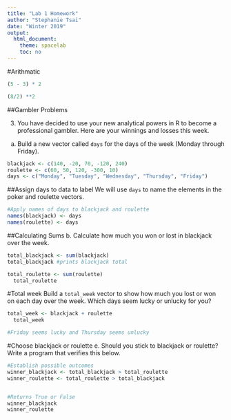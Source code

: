 ```yaml
---
title: "Lab 1 Homework"
author: "Stephanie Tsai"
date: "Winter 2019"
output:
  html_document:
    theme: spacelab
    toc: no
---
```

#Arithmatic
```r
(5 - 3) * 2
```
```r
(8/2) **2
```

##Gambler Problems

3. You have decided to use your new analytical powers in R to become a professional gambler. Here are your winnings and losses this week.
a. Build a new vector called `days` for the days of the week (Monday through Friday). 

```r
blackjack <- c(140, -20, 70, -120, 240)
roulette <- c(60, 50, 120, -300, 10)
days <- c("Monday", "Tuesday", "Wednesday", "Thursday", "Friday")
```

##Assign days to data to label
We will use `days` to name the elements in the poker and roulette vectors.
```r
#Apply names of days to blackjack and roulette
names(blackjack) <- days
names(roulette) <- days

```

##Calculating Sums
b. Calculate how much you won or lost in blackjack over the week.
```r
total_blackjack <- sum(blackjack)
total_blackjack #prints blackjack total
```

```r
total_roulette <- sum(roulette)
  total_roulette
```

#Total week
Build a `total_week` vector to show how much you lost or won on each day over the week. Which days seem lucky or unlucky for you?
```r
total_week <- blackjack + roulette
  total_week

#Friday seems lucky and Thursday seems unlucky
```


#Choose blackjack or roulette
e. Should you stick to blackjack or roulette? Write a program that verifies this below.
```r
#Establish possible outcomes
winner_blackjack <- total_blackjack > total_roulette
winner_roulette <- total_roulette > total_blackjack


#Returns True or False
winner_blackjack
winner_roulette

```

